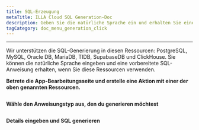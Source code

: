 ```yaml
---
title: SQL-Erzeugung
metaTitle: ILLA Cloud SQL Generation-Doc
description: Geben Sie die natürliche Sprache ein und erhalten Sie eine vorbereitete SQL-Anweisung
tagCategory: doc_menu_generation_click
---
```


* * *

<Heading hidden>SQL-Generierung</Heading>

Wir unterstützen die SQL-Generierung in diesen Ressourcen: PostgreSQL, MySQL, Oracle DB, MariaDB, TIDB, SupabaseDB und ClickHouse. Sie können die natürliche Sprache eingeben und eine vorbereitete SQL-Anweisung erhalten, wenn Sie diese Ressourcen verwenden. 

**Betrete die App-Bearbeitungsseite und erstelle eine Aktion mit einer der oben genannten Ressourcen.** 

<img src='https://cdn.illacloud.com/official-website/img/docs/assemble/sql_generate.png' alt="" />

**Wähle den Anweisungstyp aus, den du generieren möchtest**

<img src='https://cdn.illacloud.com/official-website/img/docs/assemble/sql_generate(1).gif' alt="" />

**Details eingeben und SQL generieren**

<img src='https://cdn.illacloud.com/official-website/img/docs/assemble/sql_generate(2).png' alt="" />
